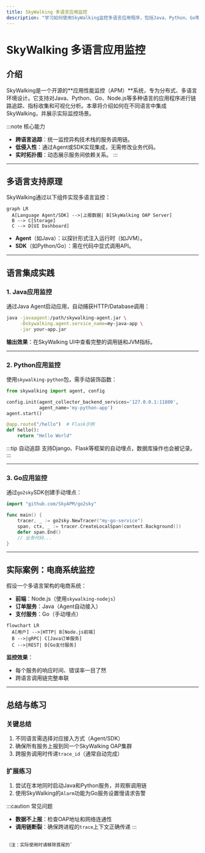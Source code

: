 ```yaml
---
title: SkyWalking 多语言应用监控
description: "学习如何使用SkyWalking监控多语言应用程序，包括Java、Python、Go等语言的集成实践与最佳方案。"
---
```


# SkyWalking 多语言应用监控

## 介绍

SkyWalking是一个开源的**应用性能监控（APM）**系统，专为分布式、多语言环境设计。它支持对Java、Python、Go、Node.js等多种语言的应用程序进行链路追踪、指标收集和可视化分析。本章将介绍如何在不同语言中集成SkyWalking，并展示实际监控场景。

:::note 核心能力
- **跨语言追踪**：统一监控异构技术栈的服务调用链。
- **低侵入性**：通过Agent或SDK实现集成，无需修改业务代码。
- **实时拓扑图**：动态展示服务间依赖关系。
:::

---

## 多语言支持原理

SkyWalking通过以下组件实现多语言监控：

```mermaid
graph LR
  A[Language Agent/SDK] -->|上报数据| B[SkyWalking OAP Server]
  B --> C[Storage]
  C --> D[UI Dashboard]
```

- **Agent**（如Java）：以探针形式注入运行时（如JVM）。
- **SDK**（如Python/Go）：需在代码中显式调用API。

---

## 语言集成实践

### 1. Java应用监控
通过Java Agent启动应用，自动捕获HTTP/Database调用：

```bash
java -javaagent:/path/skywalking-agent.jar \
     -Dskywalking.agent.service_name=my-java-app \
     -jar your-app.jar
```

**输出效果**：在SkyWalking UI中查看完整的调用链和JVM指标。

---

### 2. Python应用监控
使用`skywalking-python`包，需手动装饰函数：

```python
from skywalking import agent, config

config.init(agent_collector_backend_services='127.0.0.1:11800',
            agent_name='my-python-app')
agent.start()

@app.route("/hello")  # Flask示例
def hello():
    return "Hello World"
```

:::tip 自动追踪
支持Django、Flask等框架的自动埋点，数据库操作也会被记录。
:::

---

### 3. Go应用监控
通过`go2sky`SDK创建手动埋点：

```go
import "github.com/SkyAPM/go2sky"

func main() {
    tracer, _ := go2sky.NewTracer("my-go-service")
    span, ctx, _ := tracer.CreateLocalSpan(context.Background())
    defer span.End()
    // 业务代码...
}
```

---

## 实际案例：电商系统监控

假设一个多语言架构的电商系统：
- **前端**：Node.js（使用`skywalking-nodejs`）
- **订单服务**：Java（Agent自动接入）
- **支付服务**：Go（手动埋点）

```mermaid
flowchart LR
  A[用户] -->|HTTP| B[Node.js前端]
  B -->|gRPC| C[Java订单服务]
  C -->|REST| D[Go支付服务]
```

**监控效果**：
- 每个服务的响应时间、错误率一目了然
- 跨语言调用链完整串联

---

## 总结与练习

### 关键总结
1. 不同语言需选择对应接入方式（Agent/SDK）
2. 确保所有服务上报到同一个SkyWalking OAP集群
3. 跨服务调用时传递`trace_id`（通常自动完成）

### 扩展练习
1. 尝试在本地同时启动Java和Python服务，并观察调用链
2. 使用SkyWalking的`Alarm`功能为Go服务设置慢请求告警

:::caution 常见问题
- **数据不上报**：检查OAP地址和网络连通性
- **调用链断裂**：确保跨进程的`trace`上下文正确传递
:::
``` 

（注：实际使用时请移除首尾的` 